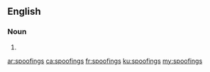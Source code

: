 ==English==

===Noun===
{{head|en|noun plural form}}

# {{plural of|spoofing|lang=en}}

[[ar:spoofings]]
[[ca:spoofings]]
[[fr:spoofings]]
[[ku:spoofings]]
[[my:spoofings]]